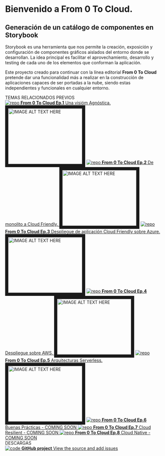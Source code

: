 
<Meta title="Introducción" />

<style>{`
  .subheading {
    --mediumdark: '#999999';
    font-weight: 900;
    font-size: 13px;
    color: #999;
    letter-spacing: 6px;
    line-height: 24px;
    text-transform: uppercase;
    margin-bottom: 12px;
    margin-top: 40px;
  }

  .link-list {
    display: grid;
    grid-template-columns: 1fr;
    grid-template-rows: 1fr 1fr;
    row-gap: 10px;
  }

  @media (min-width: 620px) {
    .link-list {
      row-gap: 20px;
      column-gap: 20px;
      grid-template-columns: 1fr 1fr;
    }
  }

  @media all and (-ms-high-contrast:none) {
  .link-list {
      display: -ms-grid;
      -ms-grid-columns: 1fr 1fr;
      -ms-grid-rows: 1fr 1fr;
    }
  }

  .link-item {
    display: block;
    padding: 20px 30px 20px 15px;
    border: 1px solid #00000010;
    border-radius: 5px;
    transition: background 150ms ease-out, border 150ms ease-out, transform 150ms ease-out;
    color: #333333;
    display: flex;
    align-items: flex-start;
  }

  .link-item:hover {
    border-color: #1EA7FD50;
    transform: translate3d(0, -3px, 0);
    box-shadow: rgba(0, 0, 0, 0.08) 0 3px 10px 0;
  }

  .link-item:active {
    border-color: #1EA7FD;
    transform: translate3d(0, 0, 0);
  }

  .link-item strong {
    font-weight: 700;
    display: block;
    margin-bottom: 2px;
  }
  
  .link-item img {
    height: 40px;
    width: 40px;
    margin-right: 15px;
    flex: none;
  }

  .link-item span {
    font-size: 14px;
    line-height: 20px;
  }

  .tip {
    display: inline-block;
    border-radius: 1em;
    font-size: 11px;
    line-height: 12px;
    font-weight: 700;
    background: #E7FDD8;
    color: #66BF3C;
    padding: 4px 12px;
    margin-right: 10px;
    vertical-align: top;
  }

  .tip-wrapper {
    font-size: 13px;
    line-height: 20px;
    margin-top: 40px;
    margin-bottom: 40px;
  }

  .tip-wrapper code {
    font-size: 12px;
    display: inline-block;
  }

  
`}</style>

# Bienvenido a  From 0 To Cloud. 
## Generación de un catálogo de componentes en Storybook

Storybook es una herramienta que nos permite la creación, exposición y configuración de componentes gráficos aislados del entorno donde se desarrollan. La idea principal es facilitar el aprovechamiento, desarrollo y testing de cada uno de los elementos que conforman la aplicación.

Este proyecto creado para continuar con la línea editorial **From 0 To Cloud** pretende dar una funcionalidad más a realizar en la construcción de aplicaciones capaces de ser portadas a la nube, siendo estas independientes y funcionales en cualquier entorno.


<div className="subheading">TEMAS RELACIONADOS PREVIOS</div>

<div className="link-list">
  <a
    className="link-item"
    href="https://youtu.be/M_Q2vLkWuNQ"
    target="_blank"
  >
    <img src={Repo} alt="repo" />
    <span>
      <strong>From 0 To Cloud Ep.1</strong>
      Una visióm Agnóstica.
    </span>
  </a>
  <a href="http://www.youtube.com/watch?feature=player_embedded&v=M_Q2vLkWuNQ" target="_blank"><img src="http://img.youtube.com/vi/M_Q2vLkWuNQ/0.jpg" alt="IMAGE ALT TEXT HERE" width="240" height="180" border="10" /></a>
  <a
    className="link-item"
    href="https://youtu.be/D5-jl9uI0x0"
    target="_blank"
  >
    <img src={Repo} alt="repo" />
    <span>
      <strong>From 0 To Cloud Ep.2</strong>
      De monolito a Cloud Friendly.
    </span>
  </a>
  <a href="http://www.youtube.com/watch?feature=player_embedded&v=D5-jl9uI0x0" target="_blank"><img src="http://img.youtube.com/vi/D5-jl9uI0x0/0.jpg" alt="IMAGE ALT TEXT HERE" width="240" height="180" border="10" /></a>
  <a
    className="link-item"
    href="https://storybook.js.org/docs/react/get-started/setup#configure-storybook-for-your-stack"
    target="_blank"
  >
    <img src={Repo} alt="repo" />
    <span>
      <strong>From 0 To Cloud Ep.3</strong>
      Despliegue de aplicación Cloud Friendly sobre Azure.
    </span>
  </a>
  <a href="https://www.youtube.com/watch?v=XUlmK-TO-v4" target="_blank"><img src="http://img.youtube.com/vi/XUlmK-TO-v4/0.jpg" alt="IMAGE ALT TEXT HERE" width="240" height="180" border="10" /></a>
  <a
    className="link-item"
    href="https://storybook.js.org/docs/react/get-started/setup#configure-storybook-for-your-stack"
    target="_blank"
  >
    <img src={Repo} alt="repo" />
    <span>
      <strong>From 0 To Cloud Ep.4</strong>
      Despliegue sobre AWS.
    </span>
  </a>
  <a href="http://www.youtube.com/watch?feature=player_embedded&v=edWzuljt5jw" target="_blank"><img src="http://img.youtube.com/vi/edWzuljt5jw/0.jpg" alt="IMAGE ALT TEXT HERE" width="240" height="180" border="10" /></a>
  <a
    className="link-item"
    href="https://storybook.js.org/docs/react/get-started/setup#configure-storybook-for-your-stack"
    target="_blank"
  >
    <img src={Repo} alt="repo" />
    <span>
      <strong>From 0 To Cloud Ep.5</strong>
      Arquitecturas Serverless.
    </span>
  </a>
  <a href="http://www.youtube.com/watch?feature=player_embedded&v=pmw_zDmZcS4" target="_blank"><img src="http://img.youtube.com/vi/pmw_zDmZcS4/0.jpg" alt="IMAGE ALT TEXT HERE" width="240" height="180" border="10" /></a>
  <a
    className="link-item"
    href="https://storybook.js.org/docs/react/get-started/setup#configure-storybook-for-your-stack"
    target="_blank"
  >
    <img src={Repo} alt="repo" />
    <span>
      <strong>From 0 To Cloud Ep.6</strong>
      Buenas Prácticas - COMING SOON
    </span>
  </a>
  <a
    className="link-item"
    href="https://storybook.js.org/docs/react/get-started/setup#configure-storybook-for-your-stack"
    target="_blank"
  >
    <img src={Repo} alt="repo" />
    <span>
      <strong>From 0 To Cloud Ep.7</strong>
      Cloud Resilient - COMING SOON
    </span>
  </a>
  <a
    className="link-item"
    href="https://storybook.js.org/docs/react/get-started/setup#configure-storybook-for-your-stack"
    target="_blank"
  >
    <img src={Repo} alt="repo" />
    <span>
      <strong>From 0 To Cloud Ep.8</strong>
      Cloud Native - COMING SOON
    </span>
  </a>
</div>

<div className="subheading">DESCARGAS</div>

<div className="link-list">
  <a className="link-item" href="https://github.com/CarlosTauroni/ParaBook" target="_blank">
    <img src={Code} alt="code" />
    <span>
      <strong>GitHub project</strong>
      View the source and add issues
    </span>
  </a>
</div>
